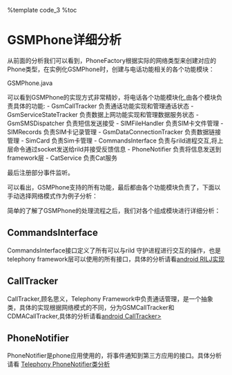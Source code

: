 %template code_3
%toc

= GSMPhone详细分析 =

从前面的分析我们可以看到，PhoneFactory根据实际的网络类型来创建对应的Phone类型，在实例化GSMPhone时，创建与电话功能相关的各个功能模块：

GSMPhone.java
{{{class="brush: java"
    public
    GSMPhone (Context context, CommandsInterface ci, PhoneNotifier notifier, boolean unitTestMode) {
        super(notifier, context, ci, unitTestMode);

        ......

        //设置Phone的类型为GSM
        mCM.setPhoneType(Phone.PHONE_TYPE_GSM);
        //创建电话相关的各个模块
        mCT = new GsmCallTracker(this);
        mSST = new GsmServiceStateTracker (this);
        mSMS = new GsmSMSDispatcher(this, mSmsStorageMonitor, mSmsUsageMonitor);
        mIccFileHandler = new SIMFileHandler(this);
        mIccRecords = new SIMRecords(this);
        mDataConnectionTracker = new GsmDataConnectionTracker (this);
        mIccCard = new SimCard(this);
        ......
        mStkService = CatService.getInstance(mCM, mIccRecords, mContext, mIccFileHandler, mIccCard);
        //注册事件响应
        mCM.registerForAvailable(this, EVENT_RADIO_AVAILABLE, null);
        mIccRecords.registerForRecordsLoaded(this, EVENT_SIM_RECORDS_LOADED, null);
        mCM.registerForOffOrNotAvailable(this, EVENT_RADIO_OFF_OR_NOT_AVAILABLE, null);
        mCM.registerForOn(this, EVENT_RADIO_ON, null);
        mCM.setOnUSSD(this, EVENT_USSD, null);
        mCM.setOnSuppServiceNotification(this, EVENT_SSN, null);
        mSST.registerForNetworkAttached(this, EVENT_REGISTERED_TO_NETWORK, null);

        ......
        //Change the system property
        SystemProperties.set(TelephonyProperties.CURRENT_ACTIVE_PHONE,
                new Integer(Phone.PHONE_TYPE_GSM).toString());
    }
}}}

可以看到GSMPhone的实现方式非常精妙，将电话各个功能模块化,由各个模块负责具体的功能:
- GsmCallTracker            负责通话功能实现和管理通话状态
- GsmServiceStateTracker    负责数据上网功能实现和管理数据服务状态
- GsmSMSDispatcher          负责短信发送接受
- SIMFileHandler            负责SIM卡文件管理
- SIMRecords                负责SIM卡记录管理
- GsmDataConnectionTracker  负责数据链接管理
- SimCard                   负责Sim卡管理 
- CommandsInterface         负责与rild进程交互,将上层命令通过socket发送给rild并接受反馈信息
- PhoneNotifier             负责将信息发送到framework层
- CatService                负责Cat服务

最后注册部分事件监听。

可以看出，GSMPhone支持的所有功能，最后都由各个功能模块负责了，下面以手动选择网络模式作为例子分析：
{{{class="brush: java"
    public void
    selectNetworkManually(OperatorInfo network,
            Message response) {
        //将参数重新封装为NetworkSelectiMessage对象
        NetworkSelectMessage nsm = new NetworkSelectMessage();
        nsm.message = response; //保存最初的请求Message
        nsm.operatorNumeric = network.getOperatorNumeric();
        nsm.operatorAlphaLong = network.getOperatorAlphaLong();

        
        //GSMPhone本身也是一个handler，这里创建了一个EVENT_SET_NETWORK_MANUAL_COMPLETE,将请求再次封装，再次封装的原因，下面会解释。
        Message msg = obtainMessage(EVENT_SET_NETWORK_MANUAL_COMPLETE, nsm);
        //将请求通过CommandsInterface对象发送出去
        mCM.setNetworkSelectionModeManual(network.getOperatorNumeric(), msg);
    }
    //GSMPhone自身对EVENT_SET_NETWORK_MANUAL_COMPLETE事件进行处理
    @Override
    public void handleMessage (Message msg) {
        AsyncResult ar;
        Message onComplete;

        switch (msg.what) {
            ......
            // handle the select network completion callbacks.
            case EVENT_SET_NETWORK_MANUAL_COMPLETE:
            case EVENT_SET_NETWORK_AUTOMATIC_COMPLETE:
                //具体的处理
                handleSetSelectNetwork((AsyncResult) msg.obj);
                break;

            ......
             default:
                 super.handleMessage(msg);
        }
    }
     
    private void handleSetSelectNetwork(AsyncResult ar) {
        // look for our wrapper within the asyncresult, skip the rest if it
        // is null.
        if (!(ar.userObj instanceof NetworkSelectMessage)) {
            if (LOCAL_DEBUG) Log.d(LOG_TAG, "unexpected result from user object.");
            return;
        }

        NetworkSelectMessage nsm = (NetworkSelectMessage) ar.userObj;

        // found the object, now we send off the message we had originally
        // attached to the request.
        if (nsm.message != null) {
            //将最初的Message发送出去
            AsyncResult.forMessage(nsm.message, ar.result, ar.exception);
            nsm.message.sendToTarget();
        }

        //这里我们会看到系统对该请求再次封装的原因：因为系统需要保存网络信息。如果对处理结果不感兴趣，也就无需多次封装了。
        // open the shared preferences editor, and write the value.
        // nsm.operatorNumeric is "" if we're in automatic.selection.
        SharedPreferences sp = PreferenceManager.getDefaultSharedPreferences(getContext());
        SharedPreferences.Editor editor = sp.edit();
        editor.putString(NETWORK_SELECTION_KEY, nsm.operatorNumeric);
        editor.putString(NETWORK_SELECTION_NAME_KEY, nsm.operatorAlphaLong);

        // commit and log the result.
        if (! editor.commit()) {
            Log.e(LOG_TAG, "failed to commit network selection preference");
        }

    }
}}}


简单的了解了GSMPhone的处理流程之后，我们对各个组成模块进行详细分析：

== CommandsInterface ==
CommandsInterface接口定义了所有可以与rild 守护进程进行交互的操作，也是telephony framework层可以使用的所有接口，具体的分析请看[[android_rilj|android RILJ实现]]

== CallTracker ==
CallTracker,顾名思义，Telephony Framework中负责通话管理，是一个抽象类，具体的实现根据网络模式的不同，分为GSMCallTracker和CDMACallTracker,具体的分析请看[[android_calltracker|android CallTracker>]]

== PhoneNotifier ==
PhoneNotifier是phone应用使用的，将事件通知到第三方应用的接口。具体分析请看 [[android_phoneNotifier|Telephony PhoneNotifier类分析]]


